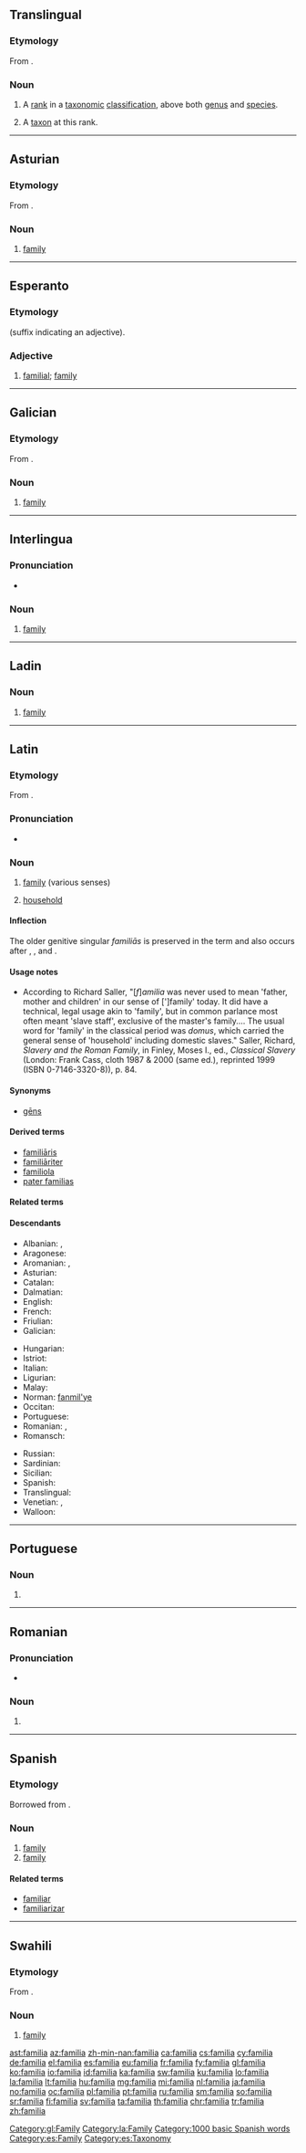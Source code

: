 {{also|família}}
==Translingual==

===Etymology===
From {{etyl|la|mul}} {{term|familia|lang=la}}.

===Noun===
{{head|mul|noun}}

# {{context|taxonomy|lang=mul}} A [[rank]] in a [[taxonomic]] [[classification]], above both [[genus]] and [[species]].
# {{context|taxonomy|lang=mul}} A [[taxon]] at this rank.

----

==Asturian==
{{wikipedia|lang=ast}}

===Etymology===
From {{etyl|la|ast}} {{term|familia|lang=la}}.

===Noun===
{{ast-noun|f|families}}

# [[family]]

----

==Esperanto==

===Etymology===
{{suffix|familio|a|lang=eo}} (suffix indicating an adjective).

===Adjective===
{{eo-head}}

# [[familial]]; [[family]] {{gloss|attributively}}

----

==Galician==

===Etymology===
From {{etyl|la|gl}} {{term|familia|lang=la}}.

===Noun===
{{gl-noun|f}}

# [[family]]
[[Category:gl:Family]]

----

==Interlingua==

===Pronunciation===
* {{IPA|/faˈmi.lja/|lang=ia}}

===Noun===
{{ia-noun|s}}

# [[family]]

----

==Ladin==

===Noun===
{{lld-noun|f|families}}

# [[family]]

----

==Latin==

===Etymology===
{{PIE root|la|dʰeh₁}}
From {{term|famulus|lang=la}}.

===Pronunciation===
* {{a|Classical}} {{IPA|/faˈmi.li.a/|lang=la}}

===Noun===
{{la-noun|familia||familiae|f|first}}

# {{gloss-stub|la}} [[family]] (various senses)
# [[household]]

====Inflection====
{{la-decl-1st|famili}}
The older genitive singular ''familiās'' is preserved in the term {{term|pater familiās|||lang=la}} and also occurs after {{term|filius|||lang=la}}, {{term|mater|||lang=la}}, and {{term|filia|||lang=la}}.

====Usage notes====
* According to Richard Saller, "[''f'']''amilia'' was never used to mean 'father, mother and children' in our sense of [']family' today. It did have a technical, legal usage akin to 'family', but in common parlance most often meant 'slave staff', exclusive of the master's family.... The usual word for 'family' in the classical period was ''domus'', which carried the general sense of 'household' including domestic slaves." Saller, Richard, ''Slavery and the Roman Family'', in Finley, Moses I., ed., ''Classical Slavery'' (London: Frank Cass, cloth 1987 & 2000 (same ed.), reprinted 1999 (ISBN 0-7146-3320-8)), p.&nbsp;84.

====Synonyms====
* {{sense|family}} [[gens|gēns]]

====Derived terms====
* [[familiaris|familiāris]]
* [[familiariter|familiāriter]]
* [[familiola]]
* [[pater familias]]

====Related terms====
{{rel3|familiārēscō|familiāricus|familiāritās|famula|famulor|famulus|lang=la}}

====Descendants====
{{top3}}
* Albanian: {{l|sq|familje}}, {{l|sq|fëmijë}}
* Aragonese: {{l|an|familha}}
* Aromanian: {{l|rup|fumealji}}, {{l|rup|fumelj}}
* Asturian: {{l|ast|familia}}
* Catalan: {{l|ca|família}}
* Dalmatian: {{l|dlm|famalja}}
* English: {{l|en|family}}
* French: {{l|fr|famille}}
* Friulian: {{l|fur|famee}}
* Galician: {{l|gl|familia}}
{{mid3}}
* Hungarian: {{l|hu|família}}
* Istriot: {{l|ist|fameîa}}
* Italian: {{l|it|famiglia}}
* Ligurian: {{l|lij|famiggia}}
* Malay: {{l|ms|famili}}
* Norman: [[fanmil'ye]]
* Occitan: {{l|oc|familha}}
* Portuguese: {{l|pt|família}}
* Romanian: {{l|ro|familie}}, {{l|ro|femeie}}
* Romansch: {{l|rm|famiglia}}
{{mid3}}
* Russian: {{l|ru|фамилия|tr=famílija}}
* Sardinian: {{l|sc|famíglia}}
* Sicilian: {{l|scn|famigghia}}
* Spanish: {{l|es|familia}}
* Translingual: {{l|mul|familia}} {{a|taxonomy}}
* Venetian: {{l|vec|faméja}}, {{l|vec|famégia}}
* Walloon: {{l|wa|famile}}
{{bottom}}

[[Category:la:Family]]

----

==Portuguese==

===Noun===
{{pt-noun|f|s}}

# {{obsolete spelling of|família|lang=pt}}

----

==Romanian==

===Pronunciation===
* {{IPA|[faˈmi.li.a]|lang=ro}}

===Noun===
{{head|ro|noun form|g=f}}

# {{ro-form-noun|d|s|na|familie}}

----

==Spanish==

===Etymology===
Borrowed from {{etyl|la|es}} {{term|familia|lang=la}}.

===Noun===
{{es-noun|f}}

# [[family]] {{gloss|nuclear family}}
# [[family]] {{gloss|grouping of things possessing common characteristics}}

====Related terms====
* [[familiar]]
* [[familiarizar]]

[[Category:1000 basic Spanish words]]

[[Category:es:Family]]
[[Category:es:Taxonomy]]

----

==Swahili==

===Etymology===
From {{etyl|la|sw}} {{m|la|familia}}.

===Noun===
{{sw-noun|n}}

# [[family]]

[[ast:familia]]
[[az:familia]]
[[zh-min-nan:familia]]
[[ca:familia]]
[[cs:familia]]
[[cy:familia]]
[[de:familia]]
[[el:familia]]
[[es:familia]]
[[eu:familia]]
[[fr:familia]]
[[fy:familia]]
[[gl:familia]]
[[ko:familia]]
[[io:familia]]
[[id:familia]]
[[ka:familia]]
[[sw:familia]]
[[ku:familia]]
[[lo:familia]]
[[la:familia]]
[[lt:familia]]
[[hu:familia]]
[[mg:familia]]
[[mi:familia]]
[[nl:familia]]
[[ja:familia]]
[[no:familia]]
[[oc:familia]]
[[pl:familia]]
[[pt:familia]]
[[ru:familia]]
[[sm:familia]]
[[so:familia]]
[[sr:familia]]
[[fi:familia]]
[[sv:familia]]
[[ta:familia]]
[[th:familia]]
[[chr:familia]]
[[tr:familia]]
[[zh:familia]]